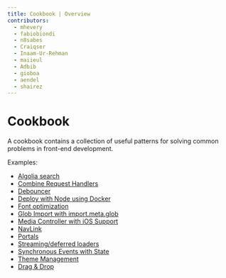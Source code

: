 ```yaml
---
title: Cookbook | Overview
contributors:
  - mhevery
  - fabiobiondi
  - n8sabes
  - Craiqser
  - Inaam-Ur-Rehman
  - maiieul
  - Adbib
  - gioboa
  - aendel
  - shairez
---
```


# Cookbook

A cookbook contains a collection of useful patterns for solving common problems in front-end development.

Examples:

- [Algolia search](./algolia-search/)
- [Combine Request Handlers](./combine-request-handlers/)
- [Debouncer](./debouncer/)
- [Deploy with Node using Docker](./node-docker-deploy/)
- [Font optimization](./fonts/)
- [Glob Import with import.meta.glob](./glob-import/)
- [Media Controller with iOS Support](./mediaController/)
- [NavLink](./nav-link/)
- [Portals](./portals/)
- [Streaming/deferred loaders](./streaming-deferred-loaders)
- [Synchronous Events with State](./sync-events/)
- [Theme Management](./theme-management/)
- [Drag & Drop](./drag&drop/)
